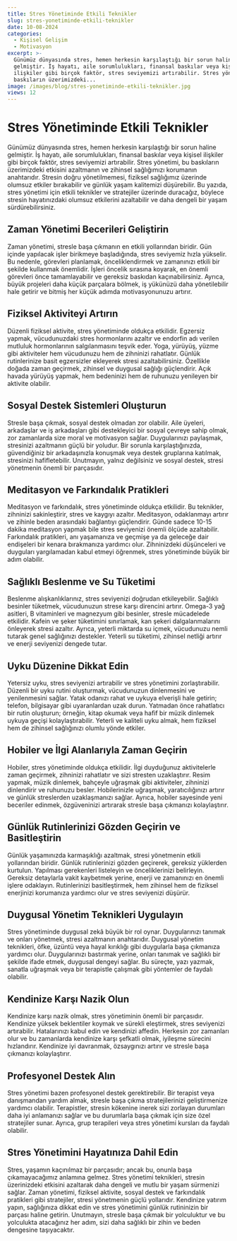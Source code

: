 ```yaml
---
title: Stres Yönetiminde Etkili Teknikler
slug: stres-yonetiminde-etkili-teknikler
date: 10-08-2024
categories:
  - Kişisel Gelişim
  - Motivasyon
excerpt: >-
  Günümüz dünyasında stres, hemen herkesin karşılaştığı bir sorun haline
  gelmiştir. İş hayatı, aile sorumlulukları, finansal baskılar veya kişisel
  ilişkiler gibi birçok faktör, stres seviyemizi artırabilir. Stres yönetimi, bu
  baskıların üzerimizdeki...
image: /images/blog/stres-yonetiminde-etkili-teknikler.jpg
views: 12
---
```



# Stres Yönetiminde Etkili Teknikler

Günümüz dünyasında stres, hemen herkesin karşılaştığı bir sorun haline gelmiştir. İş hayatı, aile sorumlulukları, finansal baskılar veya kişisel ilişkiler gibi birçok faktör, stres seviyemizi artırabilir. Stres yönetimi, bu baskıların üzerimizdeki etkisini azaltmanın ve zihinsel sağlığımızı korumanın anahtarıdır. Stresin doğru yönetilmemesi, fiziksel sağlığımız üzerinde olumsuz etkiler bırakabilir ve günlük yaşam kalitemizi düşürebilir. Bu yazıda, stres yönetimi için etkili teknikler ve stratejiler üzerinde duracağız, böylece stresin hayatınızdaki olumsuz etkilerini azaltabilir ve daha dengeli bir yaşam sürdürebilirsiniz.

## Zaman Yönetimi Becerileri Geliştirin

Zaman yönetimi, stresle başa çıkmanın en etkili yollarından biridir. Gün içinde yapılacak işler birikmeye başladığında, stres seviyemiz hızla yükselir. Bu nedenle, görevleri planlamak, önceliklendirmek ve zamanınızı etkili bir şekilde kullanmak önemlidir. İşleri öncelik sırasına koyarak, en önemli görevleri önce tamamlayabilir ve gereksiz baskıdan kaçınabilirsiniz. Ayrıca, büyük projeleri daha küçük parçalara bölmek, iş yükünüzü daha yönetilebilir hale getirir ve bitmiş her küçük adımda motivasyonunuzu artırır.

## Fiziksel Aktiviteyi Artırın

Düzenli fiziksel aktivite, stres yönetiminde oldukça etkilidir. Egzersiz yapmak, vücudunuzdaki stres hormonlarını azaltır ve endorfin adı verilen mutluluk hormonlarının salgılanmasını teşvik eder. Yoga, yürüyüş, yüzme gibi aktiviteler hem vücudunuzu hem de zihninizi rahatlatır. Günlük rutinlerinize basit egzersizler ekleyerek stresi azaltabilirsiniz. Özellikle doğada zaman geçirmek, zihinsel ve duygusal sağlığı güçlendirir. Açık havada yürüyüş yapmak, hem bedeninizi hem de ruhunuzu yenileyen bir aktivite olabilir.

## Sosyal Destek Sistemleri Oluşturun

Stresle başa çıkmak, sosyal destek olmadan zor olabilir. Aile üyeleri, arkadaşlar ve iş arkadaşları gibi destekleyici bir sosyal çevreye sahip olmak, zor zamanlarda size moral ve motivasyon sağlar. Duygularınızı paylaşmak, stresinizi azaltmanın güçlü bir yoludur. Bir sorunla karşılaştığınızda, güvendiğiniz bir arkadaşınızla konuşmak veya destek gruplarına katılmak, stresinizi hafifletebilir. Unutmayın, yalnız değilsiniz ve sosyal destek, stresi yönetmenin önemli bir parçasıdır.

## Meditasyon ve Farkındalık Pratikleri

Meditasyon ve farkındalık, stres yönetiminde oldukça etkilidir. Bu teknikler, zihninizi sakinleştirir, stres ve kaygıyı azaltır. Meditasyon, odaklanmayı artırır ve zihinle beden arasındaki bağlantıyı güçlendirir. Günde sadece 10-15 dakika meditasyon yapmak bile stres seviyenizi önemli ölçüde azaltabilir. Farkındalık pratikleri, anı yaşamanıza ve geçmişe ya da geleceğe dair endişeleri bir kenara bırakmanıza yardımcı olur. Zihninizdeki düşünceleri ve duyguları yargılamadan kabul etmeyi öğrenmek, stres yönetiminde büyük bir adım olabilir.

## Sağlıklı Beslenme ve Su Tüketimi

Beslenme alışkanlıklarınız, stres seviyenizi doğrudan etkileyebilir. Sağlıklı besinler tüketmek, vücudunuzun strese karşı direncini artırır. Omega-3 yağ asitleri, B vitaminleri ve magnezyum gibi besinler, stresle mücadelede etkilidir. Kafein ve şeker tüketimini sınırlamak, kan şekeri dalgalanmalarını önleyerek stresi azaltır. Ayrıca, yeterli miktarda su içmek, vücudunuzu nemli tutarak genel sağlığınızı destekler. Yeterli su tüketimi, zihinsel netliği artırır ve enerji seviyenizi dengede tutar.

## Uyku Düzenine Dikkat Edin

Yetersiz uyku, stres seviyenizi artırabilir ve stres yönetimini zorlaştırabilir. Düzenli bir uyku rutini oluşturmak, vücudunuzun dinlenmesini ve yenilenmesini sağlar. Yatak odanızı rahat ve uykuya elverişli hale getirin; telefon, bilgisayar gibi uyaranlardan uzak durun. Yatmadan önce rahatlatıcı bir rutin oluşturun; örneğin, kitap okumak veya hafif bir müzik dinlemek uykuya geçişi kolaylaştırabilir. Yeterli ve kaliteli uyku almak, hem fiziksel hem de zihinsel sağlığınızı olumlu yönde etkiler.

## Hobiler ve İlgi Alanlarıyla Zaman Geçirin

Hobiler, stres yönetiminde oldukça etkilidir. İlgi duyduğunuz aktivitelerle zaman geçirmek, zihninizi rahatlatır ve sizi stresten uzaklaştırır. Resim yapmak, müzik dinlemek, bahçeyle uğraşmak gibi aktiviteler, zihninizi dinlendirir ve ruhunuzu besler. Hobilerinizle uğraşmak, yaratıcılığınızı artırır ve günlük streslerden uzaklaşmanızı sağlar. Ayrıca, hobiler sayesinde yeni beceriler edinmek, özgüveninizi artırarak stresle başa çıkmanızı kolaylaştırır.

## Günlük Rutinlerinizi Gözden Geçirin ve Basitleştirin

Günlük yaşamınızda karmaşıklığı azaltmak, stresi yönetmenin etkili yollarından biridir. Günlük rutinlerinizi gözden geçirerek, gereksiz yüklerden kurtulun. Yapılması gerekenleri listeleyin ve önceliklerinizi belirleyin. Gereksiz detaylarla vakit kaybetmek yerine, enerji ve zamanınızı en önemli işlere odaklayın. Rutinlerinizi basitleştirmek, hem zihinsel hem de fiziksel enerjinizi korumanıza yardımcı olur ve stres seviyenizi düşürür.

## Duygusal Yönetim Teknikleri Uygulayın

Stres yönetiminde duygusal zekâ büyük bir rol oynar. Duygularınızı tanımak ve onları yönetmek, stresi azaltmanın anahtarıdır. Duygusal yönetim teknikleri, öfke, üzüntü veya hayal kırıklığı gibi duygularla başa çıkmanıza yardımcı olur. Duygularınızı bastırmak yerine, onları tanımak ve sağlıklı bir şekilde ifade etmek, duygusal dengeyi sağlar. Bu süreçte, yazı yazmak, sanatla uğraşmak veya bir terapistle çalışmak gibi yöntemler de faydalı olabilir.

## Kendinize Karşı Nazik Olun

Kendinize karşı nazik olmak, stres yönetiminin önemli bir parçasıdır. Kendinize yüksek beklentiler koymak ve sürekli eleştirmek, stres seviyenizi artırabilir. Hatalarınızı kabul edin ve kendinizi affedin. Herkesin zor zamanları olur ve bu zamanlarda kendinize karşı şefkatli olmak, iyileşme sürecini hızlandırır. Kendinize iyi davranmak, özsaygınızı artırır ve stresle başa çıkmanızı kolaylaştırır.

## Profesyonel Destek Alın

Stres yönetimi bazen profesyonel destek gerektirebilir. Bir terapist veya danışmandan yardım almak, stresle başa çıkma stratejilerinizi geliştirmenize yardımcı olabilir. Terapistler, stresin kökenine inerek sizi zorlayan durumları daha iyi anlamanızı sağlar ve bu durumlarla başa çıkmak için size özel stratejiler sunar. Ayrıca, grup terapileri veya stres yönetimi kursları da faydalı olabilir.

## Stres Yönetimini Hayatınıza Dahil Edin

Stres, yaşamın kaçınılmaz bir parçasıdır; ancak bu, onunla başa çıkamayacağımız anlamına gelmez. Stres yönetimi teknikleri, stresin üzerinizdeki etkisini azaltarak daha dengeli ve mutlu bir yaşam sürmenizi sağlar. Zaman yönetimi, fiziksel aktivite, sosyal destek ve farkındalık pratikleri gibi stratejiler, stresi yönetmenin güçlü yollarıdır. Kendinize yatırım yapın, sağlığınıza dikkat edin ve stres yönetimini günlük rutininizin bir parçası haline getirin. Unutmayın, stresle başa çıkmak bir yolculuktur ve bu yolculukta atacağınız her adım, sizi daha sağlıklı bir zihin ve beden dengesine taşıyacaktır.
